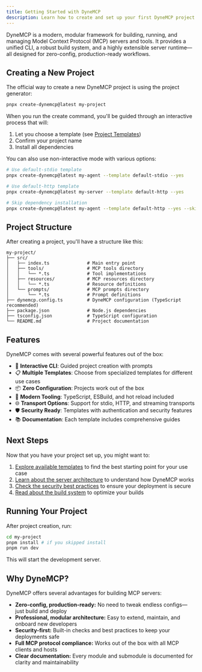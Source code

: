 ```yaml
---
title: Getting Started with DyneMCP
description: Learn how to create and set up your first DyneMCP project - a modern, modular framework for building MCP servers.
---
```



DyneMCP is a modern, modular framework for building, running, and managing Model Context Protocol (MCP) servers and tools. It provides a unified CLI, a robust build system, and a highly extensible server runtime—all designed for zero-config, production-ready workflows.

## Creating a New Project

The official way to create a new DyneMCP project is using the project generator:

```bash
pnpx create-dynemcp@latest my-project
```

When you run the create command, you'll be guided through an interactive process that will:

1. Let you choose a template (see [Project Templates](/guides/templates))
2. Confirm your project name
3. Install all dependencies

You can also use non-interactive mode with various options:

```bash
# Use default-stdio template
pnpx create-dynemcp@latest my-agent --template default-stdio --yes

# Use default-http template
pnpx create-dynemcp@latest my-server --template default-http --yes

# Skip dependency installation
pnpx create-dynemcp@latest my-agent --template default-http --yes --skip-install
```

## Project Structure

After creating a project, you'll have a structure like this:

```
my-project/
├── src/
│   ├── index.ts              # Main entry point
│   ├── tools/                # MCP tools directory
│   │   └── *.ts              # Tool implementations
│   ├── resources/            # MCP resources directory
│   │   └── *.ts              # Resource definitions
│   └── prompts/              # MCP prompts directory
│       └── *.ts              # Prompt definitions
├── dynemcp.config.ts         # DyneMCP configuration (TypeScript recommended)
├── package.json              # Node.js dependencies
├── tsconfig.json             # TypeScript configuration
└── README.md                 # Project documentation
```

## Features

DyneMCP comes with several powerful features out of the box:

- 🎯 **Interactive CLI**: Guided project creation with prompts
- 📋 **Multiple Templates**: Choose from specialized templates for different use cases
- 📦 **Zero Configuration**: Projects work out of the box
- 🔧 **Modern Tooling**: TypeScript, ESBuild, and hot reload included
- 🌐 **Transport Options**: Support for stdio, HTTP, and streaming transports
- 🛡️ **Security Ready**: Templates with authentication and security features
- 📚 **Documentation**: Each template includes comprehensive guides

## Next Steps

Now that you have your project set up, you might want to:

1. [Explore available templates](/guides/templates) to find the best starting point for your use case
2. [Learn about the server architecture](/reference/server) to understand how DyneMCP works
3. [Check the security best practices](/guides/security) to ensure your deployment is secure
4. [Read about the build system](/reference/build-system) to optimize your builds

## Running Your Project

After project creation, run:

```bash
cd my-project
pnpm install # if you skipped install
pnpm run dev
```

This will start the development server.

## Why DyneMCP?

DyneMCP offers several advantages for building MCP servers:

- **Zero-config, production-ready:** No need to tweak endless configs—just build and deploy
- **Professional, modular architecture:** Easy to extend, maintain, and onboard new developers
- **Security-first:** Built-in checks and best practices to keep your deployments safe
- **Full MCP protocol compliance:** Works out of the box with all MCP clients and hosts
- **Clear documentation:** Every module and submodule is documented for clarity and maintainability
